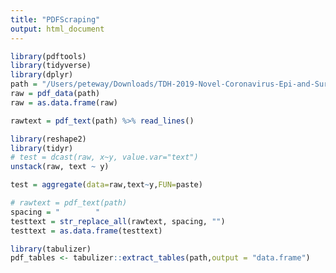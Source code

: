 ```yaml
---
title: "PDFScraping"
output: html_document
---
```


```r
library(pdftools)
library(tidyverse)
library(dplyr)
path = "/Users/peteway/Downloads/TDH-2019-Novel-Coronavirus-Epi-and-Surveillance.pdf"
raw = pdf_data(path)
raw = as.data.frame(raw)

rawtext = pdf_text(path) %>% read_lines()
```

```r
library(reshape2)
library(tidyr)
# test = dcast(raw, x~y, value.var="text")
unstack(raw, text ~ y)
```


```r
test = aggregate(data=raw,text~y,FUN=paste)
```



```r
# rawtext = pdf_text(path)
spacing = "        "
testtext = str_replace_all(rawtext, spacing, "")
testtext = as.data.frame(testtext)
```


```r
library(tabulizer)
pdf_tables <- tabulizer::extract_tables(path,output = "data.frame")
```

